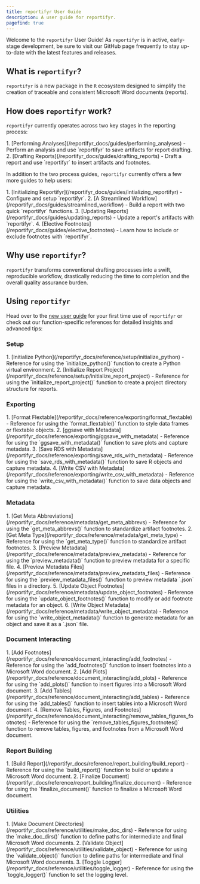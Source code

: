 ```yaml
---
title: reportifyr User Guide
description: A user guide for reportifyr.
pagefind: true
---
```



Welcome to the `reportifyr` User Guide! As `reportifyr` is in active, early-stage development, be sure to visit our GitHub page frequently to stay up-to-date with the latest features and releases.

## What is `reportifyr`? 

`reportifyr` is a new package in the `R` ecosystem designed to simplify the creation of traceable and consistent Microsoft Word documents (reports).

## How does `reportifyr` work?

`reportifyr` currently operates across two key stages in the reporting process: 

<Steps>
1. [Performing Analyses](/reportifyr_docs/guides/performing_analyses) - Perform an analysis and use `reportifyr` to save artifacts for report drafting.
2. [Drafting Reports](/reportifyr_docs/guides/drafting_reports) - Draft a report and use `reportifyr` to insert artifacts and footnotes.
</Steps>

In addition to the two process guides, `reportifyr` currently offers a few more guides to help users:

<Steps>
1. [Initializing Reportifyr](/reportifyr_docs/guides/intializing_reportifyr) - Configure and setup `reportifyr`.
2. [A Streamlined Workflow](/reportifyr_docs/guides/streamlined_workflow) - Build a report with two quick `reportifyr` functions.
3. [Updating Reports](/reportifyr_docs/guides/updating_reports) - Update a report's artifacts with `reportifyr`. 
4. [Elective Footnotes](/reportifyr_docs/guides/elective_footnotes) - Learn how to include or exclude footnotes with `reportifyr`.
</Steps>

## Why use `reportifyr`?

`reportifyr` transforms conventional drafting processes into a swift, reproducible workflow, drastically reducing the time to completion and the overall quality assurance burden.

## Using `reportifyr`

Head over to the [new user guide](/reportifyr_docs/guides/new_user_guide) for your first time use of `reportifyr` or check out our function-specific references for detailed insights and advanced tips:

### Setup

<Steps>
1. [Initialize Python](/reportifyr_docs/reference/setup/initialize_python) - Reference for using the `initialize_python()` function to create a Python virtual environment.
2. [Initialize Report Project](/reportifyr_docs/reference/setup/initialize_report_project) - Reference for using the `initialize_report_project()` function to create a project directory structure for reports.
</Steps>

### Exporting

<Steps>
1. [Format Flextable](/reportifyr_docs/reference/exporting/format_flextable) - Reference for using the `format_flextable()` function to style data frames or flextable objects.
2. [ggsave with Metadata](/reportifyr_docs/reference/exporting/ggsave_with_metadata) - Reference for using the `ggsave_with_metadata()` function to save plots and capture metadata.
3. [Save RDS with Metadata](/reportifyr_docs/reference/exporting/save_rds_with_metadata) - Reference for using the `save_rds_with_metadata()` function to save R objects and capture metadata.
4. [Write CSV with Metadata](/reportifyr_docs/reference/exporting/write_csv_with_metadata) - Reference for using the `write_csv_with_metadata()` function to save data objects and capture metadata.
</Steps>

### Metadata

<Steps>
1. [Get Meta Abbreviations](/reportifyr_docs/reference/metadata/get_meta_abbrevs) - Reference for using the `get_meta_abbrevs()` function to standardize artifact footnotes.
2. [Get Meta Type](/reportifyr_docs/reference/metadata/get_meta_type) - Reference for using the `get_meta_type()` function to standardize artifact footnotes.
3. [Preview Metadata](/reportifyr_docs/reference/metadata/preview_metadata) - Reference for using the `preview_metadata()` function to preview metadata for a specific file.
4. [Preview Metadata Files](/reportifyr_docs/reference/metadata/preview_metadata_files) - Reference for using the `preview_metadata_files()` function to preview metadata `.json` files in a directory.
5. [Update Object Footnotes](/reportifyr_docs/reference/metadata/update_object_footnotes) - Reference for using the `update_object_footnotes()` function to modify or add footnote metadata for an object.
6. [Write Object Metadata](/reportifyr_docs/reference/metadata/write_object_metadata) - Reference for using the `write_object_metadata()` function to generate metadata for an object and save it as a `.json` file.
</Steps>

### Document Interacting

<Steps>
1. [Add Footnotes](/reportifyr_docs/reference/document_interacting/add_footnotes) - Reference for using the `add_footnotes()` function to insert footnotes into a Microsoft Word document.
2. [Add Plots](/reportifyr_docs/reference/document_interacting/add_plots) - Reference for using the `add_plots()` function to insert figures into a Microsoft Word document.
3. [Add Tables](/reportifyr_docs/reference/document_interacting/add_tables) - Reference for using the `add_tables()` function to insert tables into a Microsoft Word document.
4. [Remove Tables, Figures, and Footnotes](/reportifyr_docs/reference/document_interacting/remove_tables_figures_footnotes) - Reference for using the `remove_tables_figures_footnotes()` function to remove tables, figures, and footnotes from a Microsoft Word document.
</Steps>

### Report Building

<Steps>
1. [Build Report](/reportifyr_docs/reference/report_building/build_report) - Reference for using the `build_report()` function to build or update a Microsoft Word document.
2. [Finalize Document](/reportifyr_docs/reference/report_building/finalize_document) - Reference for using the `finalize_document()` function to finalize a Microsoft Word document.
</Steps>

### Utilities

<Steps>
1. [Make Document Directories](/reportifyr_docs/reference/utilities/make_doc_dirs) - Reference for using the `make_doc_dirs()` function to define paths for intermediate and final Microsoft Word documents.
2. [Validate Object](/reportifyr_docs/reference/utilities/validate_object) - Reference for using the `validate_object()` function to define paths for intermediate and final Microsoft Word documents.
3. [Toggle Logger](/reportifyr_docs/reference/utilities/toggle_logger) - Reference for using the `toggle_logger()` function to set the logging level.
</Steps>